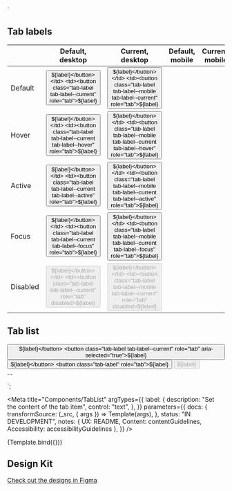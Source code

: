 
<!-- Import component and component styles -->


<!-- Import Docs -->


  `<div>
      <h2>Tab labels</h2>
      <table class="demo-table">
        <thead>
          <tr>
            <th></th>
            <th>Default, desktop</th>
            <th>Current, desktop</th>
            <th>Default, mobile</th>
            <th>Current, mobile</th>
          </tr>
        </thead>
        <tbody>
          <tr>
            <td>Default</td>
            <td><button class="tab-label" role="tab">${label}</button></td>
            <td><button class="tab-label tab-label--current" role="tab">${label}</button></td>
            <td><button class="tab-label tab-label--mobile" role="tab">${label}</button></td>
            <td><button class="tab-label tab-label--mobile tab-label--current" role="tab">${label}</button></td>
          </tr>
          <tr>
            <td>Hover</td>
            <td><button class="tab-label tab-label--hover" role="tab">${label}</button></td>
            <td><button class="tab-label tab-label--current tab-label--hover" role="tab">${label}</button></td>
            <td><button class="tab-label tab-label--mobile tab-label--hover" role="tab">${label}</button></td>
            <td><button class="tab-label tab-label--mobile tab-label--current  tab-label--hover" role="tab">${label}</button></td>
          </tr>
          <tr>
            <td>Active</td>
            <td><button class="tab-label tab-label--active" role="tab">${label}</button></td>
            <td><button class="tab-label tab-label--current tab-label--active" role="tab">${label}</button></td>
            <td><button class="tab-label tab-label--mobile tab-label--active" role="tab">${label}</button></td>
            <td><button class="tab-label tab-label--mobile tab-label--current tab-label--active" role="tab">${label}</button></td>
          </tr>
          <tr>
            <td>Focus</td>
            <td><button class="tab-label tab-label--focus" role="tab">${label}</button></td>
            <td><button class="tab-label tab-label--current tab-label--focus" role="tab">${label}</button></td>
            <td><button class="tab-label tab-label--mobile tab-label--focus" role="tab">${label}</button></td>
            <td><button class="tab-label tab-label--mobile tab-label--current tab-label--focus" role="tab">${label}</button></td>
          </tr>
          <tr>
            <td>Disabled</td>
            <td><button class="tab-label" role="tab" disabled>${label}</button></td>
            <td><button class="tab-label tab-label--current" role="tab" disabled>${label}</button></td>
            <td><button class="tab-label tab-label--mobile" role="tab" disabled>${label}</button></td>
            <td><button class="tab-label tab-label--mobile tab-label--current" role="tab" disabled>${label}</button></td>
          </tr>
        </tbody>
      </table>
      <h2>Tab list</h2>
      <div class="tab-set">
        <div class="tab-list" role="tablist">
          <button class="tab-label" role="tab">${label}</button>
          <button class="tab-label tab-label--current" role="tab" aria-selected="true">${label}</button>
          <button class="tab-label" role="tab">${label}</button>
          <button class="tab-label" role="tab">${label}</button>
          <button class="tab-label tab-label--disabled" role="tab" disabled>${label}</button>
        </div>
      </div>
      <div class="tabpanels">
          <div class="tabpanel">...</div>
      </div>
  </div>`;

<Meta
  title="Components/TabList"
  argTypes={{
    label: {
      description: "Set the content of the tab item",
      control: "text",
    },
  }}
  parameters={{
    docs: {
      transformSource: (_src, { args }) => Template(args),
    },
    status: "IN DEVELOPMENT",
    notes: { UX: README, Content: contentGuidelines, Accessibility: accessibilityGuidelines },
  }}
/>

<Canvas>
  <Story name="TabList" args={{ label: "Demo tab item" }}>
    {Template.bind({})}
  </Story>
</Canvas>

<ArgsTable story="TabList" />

## Design Kit

[Check out the designs in Figma](https://figma.com/file/8HxbveYiHkxfDmsS0OyI5r/Logius-Mijn-Overheid---Tab?node-id=103%3A73)
